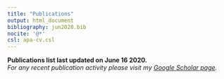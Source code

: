 ```yaml
---
title: "Publications"
output: html_document
bibliography: jun2020.bib
nocite: '@*'
csl: apa-cv.csl
---
```


<link rel="stylesheet" href="styles.css" type="text/css">


**Publications list last updated  on June 16 2020.**<br>
*For any recent publication activity please visit my [Google Scholar page](https://scholar.google.com/citations?user=zkKcdmcAAAAJ&hl=en).*